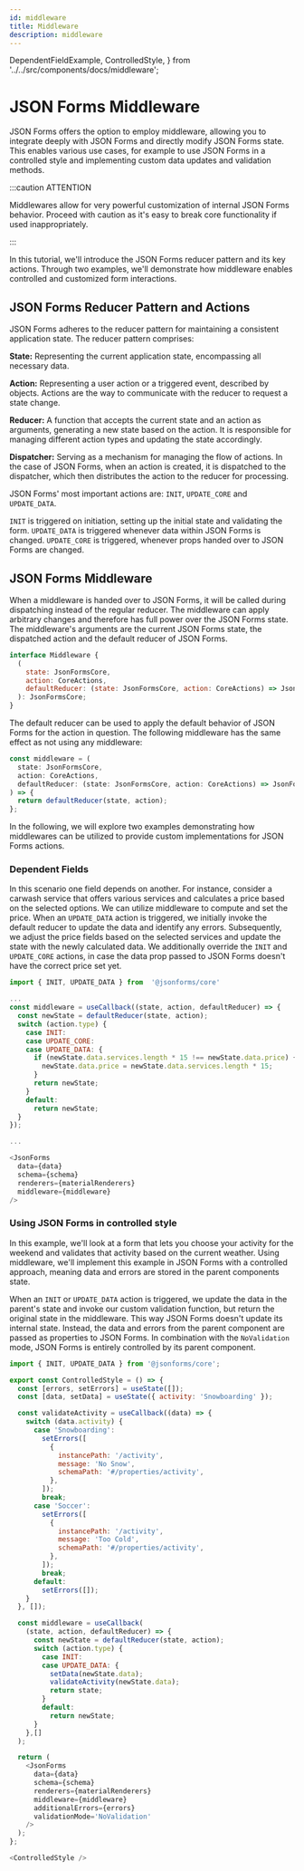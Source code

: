```yaml
---
id: middleware
title: Middleware
description: middleware
---
```


  DependentFieldExample,
  ControlledStyle,
} from '../../src/components/docs/middleware';

# JSON Forms Middleware

JSON Forms offers the option to employ middleware, allowing you to integrate deeply with JSON Forms and directly modify JSON Forms state.
This enables various use cases, for example to use JSON Forms in a controlled style and implementing custom data updates and validation methods.

:::caution ATTENTION

Middlewares allow for very powerful customization of internal JSON Forms behavior.
Proceed with caution as it's easy to break core functionality if used inappropriately.

:::

In this tutorial, we'll introduce the JSON Forms reducer pattern and its key actions.
Through two examples, we'll demonstrate how middleware enables controlled and customized form interactions.

## JSON Forms Reducer Pattern and Actions

JSON Forms adheres to the reducer pattern for maintaining a consistent application state. The reducer pattern comprises:

**State:** Representing the current application state, encompassing all necessary data.

**Action:**
Representing a user action or a triggered event, described by objects. Actions are the way to communicate with the reducer to request a state change.

**Reducer:**
A function that accepts the current state and an action as arguments, generating a new state based on the action. It is responsible for managing different action types and updating the state accordingly.

**Dispatcher:**
Serving as a mechanism for managing the flow of actions. In the case of JSON Forms, when an action is created, it is dispatched to the dispatcher, which then distributes the action to the reducer for processing.

JSON Forms' most important actions are: `INIT`, `UPDATE_CORE` and `UPDATE_DATA`.

`INIT` is triggered on initiation, setting up the initial state and validating the form.
`UPDATE_DATA` is triggered whenever data within JSON Forms is changed.
`UPDATE_CORE` is triggered, whenever props handed over to JSON Forms are changed.

## JSON Forms Middleware

When a middleware is handed over to JSON Forms, it will be called during dispatching instead of the regular reducer.
The middleware can apply arbitrary changes and therefore has full power over the JSON Forms state.
The middleware's arguments are the current JSON Forms state, the dispatched action and the default reducer of JSON Forms.

```js
interface Middleware {
  (
    state: JsonFormsCore,
    action: CoreActions,
    defaultReducer: (state: JsonFormsCore, action: CoreActions) => JsonFormsCore
  ): JsonFormsCore;
}
```

The default reducer can be used to apply the default behavior of JSON Forms for the action in question.
The following middleware has the same effect as not using any middleware:

```js
const middleware = (
  state: JsonFormsCore,
  action: CoreActions,
  defaultReducer: (state: JsonFormsCore, action: CoreActions) => JsonFormsCore
) => {
  return defaultReducer(state, action);
};
```

In the following, we will explore two examples demonstrating how middlewares can be utilized to provide custom implementations for JSON Forms actions.

### Dependent Fields

In this scenario one field depends on another.
For instance, consider a carwash service that offers various services and calculates a price based on the selected options.
We can utilize middleware to compute and set the price. When an `UPDATE_DATA` action is triggered, we initially invoke the default reducer to update the data and identify any errors.
Subsequently, we adjust the price fields based on the selected services and update the state with the newly calculated data.
We additionally override the `INIT` and `UPDATE_CORE` actions, in case the data prop passed to JSON Forms doesn't have the correct price set yet.

```js
import { INIT, UPDATE_DATA } from  '@jsonforms/core'

...
const middleware = useCallback((state, action, defaultReducer) => {
  const newState = defaultReducer(state, action);
  switch (action.type) {
    case INIT:
    case UPDATE_CORE:
    case UPDATE_DATA: {
      if (newState.data.services.length * 15 !== newState.data.price) {
        newState.data.price = newState.data.services.length * 15;
      }
      return newState;
    }
    default:
      return newState;
  }
});

...

<JsonForms
  data={data}
  schema={schema}
  renderers={materialRenderers}
  middleware={middleware}
/>
```

<DependentFieldExample />

### Using JSON Forms in controlled style

In this example, we'll look at a form that lets you choose your activity for the weekend and validates that activity based on the current weather.
Using middleware, we'll implement this example in JSON Forms with a controlled approach, meaning data and errors are stored in the parent components state.

When an `INIT` or `UPDATE_DATA` action is triggered, we update the data in the parent's state and invoke our custom validation function, but return the original state in the middleware.
This way JSON Forms doesn't update its internal state. Instead, the data and errors from the parent component are passed as properties to JSON Forms.
In combination with the `NoValidation` mode, JSON Forms is entirely controlled by its parent component.

```js
import { INIT, UPDATE_DATA } from '@jsonforms/core';

export const ControlledStyle = () => {
  const [errors, setErrors] = useState([]);
  const [data, setData] = useState({ activity: 'Snowboarding' });

  const validateActivity = useCallback((data) => {
    switch (data.activity) {
      case 'Snowboarding':
        setErrors([
          {
            instancePath: '/activity',
            message: 'No Snow',
            schemaPath: '#/properties/activity',
          },
        ]);
        break;
      case 'Soccer':
        setErrors([
          {
            instancePath: '/activity',
            message: 'Too Cold',
            schemaPath: '#/properties/activity',
          },
        ]);
        break;
      default:
        setErrors([]);
    }
  }, []);

  const middleware = useCallback(
    (state, action, defaultReducer) => {
      const newState = defaultReducer(state, action);
      switch (action.type) {
        case INIT:
        case UPDATE_DATA: {
          setData(newState.data);
          validateActivity(newState.data);
          return state;
        }
        default:
          return newState;
      }
    },[]
  );

  return (
    <JsonForms
      data={data}
      schema={schema}
      renderers={materialRenderers}
      middleware={middleware}
      additionalErrors={errors}
      validationMode='NoValidation'
    />
  );
};

<ControlledStyle />
